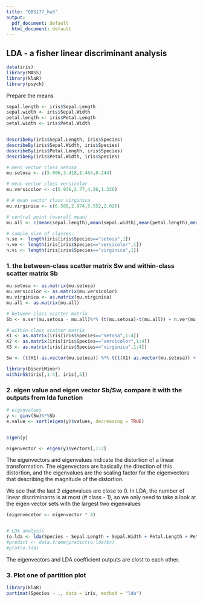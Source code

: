 ```yaml
---
title: "QBS177_hw5"
output:
  pdf_document: default
  html_document: default
---
```


## LDA - a fisher linear discriminant analysis
```r
data(iris)
library(MASS)
library(klaR)
library(psych)
```


Prepare the means
```r

sepal.length <- iris$Sepal.Length
sepal.width <- iris$Sepal.Width
petal.length <- iris$Petal.Length
petal.width <- iris$Petal.Width


describeBy(iris$Sepal.Length, iris$Species)
describeBy(iris$Sepal.Width, iris$Species)
describeBy(iris$Petal.Length, iris$Species)
describeBy(iris$Petal.Width, iris$Species)

# mean vector class setosa
mu.setosa <- c(5.006,3.418,1.464,0.244)

# mean vector class versicolor
mu.versicolor <- c(5.936,2.77,4.26,1.326)

# # mean vector class virginica
mu.virginica <- c(6.588,2.974,5.552,2.026)

# central point (overall mean)
mu.all <- c(mean(sepal.length),mean(sepal.width),mean(petal.length),mean(petal.width))

# sample size of classes:
n.se <- length(iris[iris$Species=="setosa",1])
n.ve <- length(iris[iris$Species=="versicolor",1])
n.vi <- length(iris[iris$Species=="virginica",1])
```


### 1. the between-class scatter matrix Sw and within-class scatter matrix Sb
```r
mu.setosa <- as.matrix(mu.setosa)
mu.versicolor <- as.matrix(mu.versicolor)
mu.virginica <- as.matrix(mu.virginica)
mu.all <- as.matrix(mu.all)

# between-class scatter matrix
Sb <- n.se*(mu.setosa - mu.all)%*% (t(mu.setosa)-t(mu.all)) + n.ve*(mu.versicolor - mu.all)%*% (t(mu.versicolor)-t(mu.all)) + n.vi*(mu.virginica - mu.all)%*% (t(mu.virginica)-t(mu.all))

# within-class scatter matrix
X1 <- as.matrix(iris[iris$Species=="setosa",1:4])
X2 <- as.matrix(iris[iris$Species=="versicolor",1:4])
X3 <- as.matrix(iris[iris$Species=="virginica",1:4])

Sw <- (t(X1)-as.vector(mu.setosa)) %*% t(t(X1)-as.vector(mu.setosa)) + (t(X2)-as.vector(mu.versicolor)) %*% t(t(X2)-as.vector(mu.versicolor)) + (t(X3)-as.vector(mu.virginica)) %*% t(t(X3)-as.vector(mu.virginica))

library(DiscriMiner)
withinSS(iris[,1:4], iris[,5])
```


### 2.  eigen value and eigen vector Sb/Sw, compare it with the outputs from lda function
```r
# eigenvalues
y <- ginv(Sw)%*%Sb
e.value <- sort(eigen(y)$values, decreasing = TRUE)


eigen(y)

eigenvector <- eigen(y)$vectors[,1:2]
```
The eigenvectors and eigenvalues indicate the distortion of a linear transformation. The eigenvectors are basically the direction of this distortion, and the eigenvalues are the scaling factor for the eigenvectors that describing the magnitude of the distortion.

We see that the last 2 eigenvalues are close to 0.  In LDA, the number of linear discriminants is at most (# class - 1), so we only need to take a look at the eigen vector sets with the largest two eigenvalues


```r
(eigenvecetor <- eigenvector * 4)


# LDA analysis
(o.lda <- lda(Species ~ Sepal.Length + Sepal.Width + Petal.Length + Petal.Width, iris))
#predict <- data.frame(predict(o.lda)$x)
#plot(o.lda)
```
The eigenvectors and LDA coefficient outputs are clost to each other.




### 3. Plot one of partition plot
```r
library(klaR)
partimat(Species ~ ., data = iris, method = "lda")

```